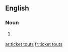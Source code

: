 ==English==

===Noun===
{{head|en|plural|head=[[ticket]] [[tout]]s}}

# {{context|British|lang=en}} {{plural of|ticket tout|lang=en}}

[[ar:ticket touts]]
[[fr:ticket touts]]